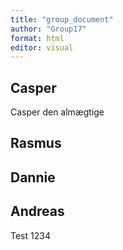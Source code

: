 ```yaml
---
title: "group_document"
author: "Group17"
format: html
editor: visual
---
```


## Casper

Casper den almægtige

## Rasmus

## Dannie

## Andreas
Test 1234
